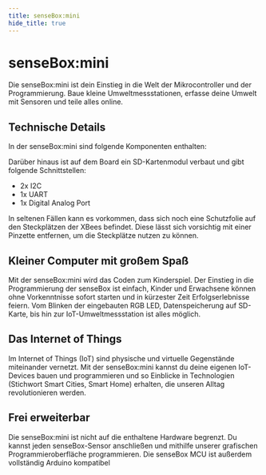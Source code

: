```yaml
---
title: senseBox:mini
hide_title: true
---
```



<div className="flex flex-col items-center justify-center">
  <h1> senseBox:mini </h1>
  <p>
    Die senseBox:mini ist dein Einstieg in die Welt der Mikrocontroller und der
    Programmierung. Baue kleine Umweltmessstationen, erfasse deine Umwelt mit
    Sensoren und teile alles online.
  </p>
  <div>
    <ImageWithText src={mini} title="senseBox:mini" alt="senseBox:mini" />
  </div>
</div>

## Technische Details

In der senseBox:mini sind folgende Komponenten enthalten:

<div className="flex items-center justify-evenly gap-4 align">
  <ImageWithText src={umweltsensor} title="Umweltsensor" />
  <ImageWithText src={miniRgbLed} title="Neopixel RGB LED " />
  <ImageWithText src={wifiBee} title="WiFi-Bee" />
  <ImageWithText src={display} title="OLED Display" />
</div>

Darüber hinaus ist auf dem Board ein SD-Kartenmodul verbaut und gibt folgende Schnittstellen:

- 2x I2C
- 1x UART
- 1x Digital Analog Port

<div className="mt-8">
  <Admonition type="warning" title="Hinweis zur Verwendung der XBees">
    <p>
      In seltenen Fällen kann es vorkommen, dass sich noch eine Schutzfolie
      auf den Steckplätzen der XBees befindet. Diese lässt sich vorsichtig
      mit einer Pinzette entfernen, um die Steckplätze nutzen zu können.
    </p>
  </Admonition>
</div>

## Kleiner Computer mit großem Spaß

Mit der senseBox:mini wird das Coden zum Kinderspiel. Der Einstieg in die Programmierung der senseBox ist einfach, Kinder und Erwachsene können ohne Vorkenntnisse sofort starten und in kürzester Zeit Erfolgserlebnisse feiern. Vom Blinken der eingebauten RGB LED, Datenspeicherung auf SD-Karte, bis hin zur IoT-Umweltmessstation ist alles möglich.

## Das Internet of Things

Im Internet of Things (IoT) sind physische und virtuelle Gegenstände miteinander vernetzt. Mit der senseBox:mini kannst du deine eigenen IoT-Devices bauen und programmieren und so Einblicke in Technologien (Stichwort Smart Cities, Smart Home) erhalten, die unseren Alltag revolutionieren werden.

## Frei erweiterbar

Die senseBox:mini ist nicht auf die enthaltene Hardware begrenzt. Du kannst jeden senseBox-Sensor anschließen und mithilfe unserer grafischen Programmieroberfläche programmieren. Die senseBox MCU ist außerdem vollständig Arduino kompatibel

